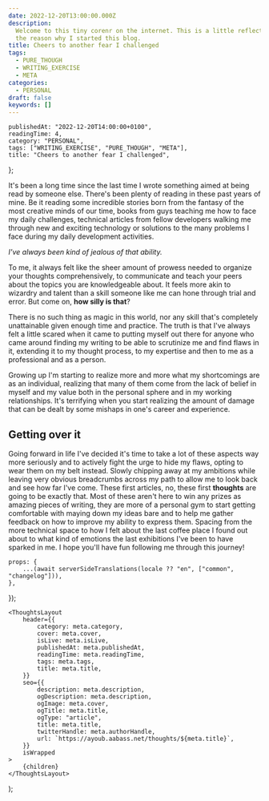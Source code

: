 ```yaml
---
date: 2022-12-20T13:00:00.000Z
description:
  Welcome to this tiny corenr on the internet. This is a little reflection on
  the reason why I started this blog.
title: Cheers to another fear I challenged
tags:
  - PURE_THOUGH
  - WRITING_EXERCISE
  - META
categories:
  - PERSONAL
draft: false
keywords: []
---
```



	publishedAt: "2022-12-20T14:00:00+0100",
	readingTime: 4,
	category: "PERSONAL",
	tags: ["WRITING_EXERCISE", "PURE_THOUGH", "META"],
	title: "Cheers to another fear I challenged",
};

It's been a long time since the last time I wrote something aimed at being read by someone else. There's been plenty of reading in these past years of mine. Be it reading some incredible stories born from the fantasy of the most creative minds of our time, books from guys teaching me how to face my daily challenges, technical articles from fellow developers walking me through new and exciting technology or solutions to the many problems I face during my daily development activities.

_I've always been kind of jealous of that ability._

To me, it always felt like the sheer amount of prowess needed to organize your thoughts comprehensively, to communicate and teach your peers about the topics you are knowledgeable about. It feels more akin to wizardry and talent than a skill someone like me can hone through trial and error. But come on, **how silly is that**?

There is no such thing as magic in this world, nor any skill that's completely unattainable given enough time and practice. The truth is that I've always felt a little scared when it came to putting myself out there for anyone who came around finding my writing to be able to scrutinize me and find flaws in it, extending it to my thought process, to my expertise and then to me as a professional and as a person.

Growing up I'm starting to realize more and more what my shortcomings are as an individual, realizing that many of them come from the lack of belief in myself and my value both in the personal sphere and in my working relationships.
It's terrifying when you start realizing the amount of damage that can be dealt by some mishaps in one's career and experience.

## Getting over it

Going forward in life I've decided it's time to take a lot of these aspects way more seriously and to actively fight the urge to hide my flaws, opting to wear them on my belt instead. Slowly chipping away at my ambitions while leaving very obvious breadcrumbs across my path to allow me to look back and see how far I've come. These first articles, no, these first **thoughts** are going to be exactly that. Most of these aren't here to win any prizes as amazing pieces of writing, they are more of a personal gym to start getting comfortable with maying down my ideas bare and to help me gather feedback on how to improve my ability to express them. Spacing from the more technical space to how I felt about the last coffee place I found out about to what kind of emotions the last exhibitions I've been to have sparked in me.
I hope you'll have fun following me through this journey!

	props: {
		...(await serverSideTranslations(locale ?? "en", ["common", "changelog"])),
	},
});

	<ThoughtsLayout
		header={{
			category: meta.category,
			cover: meta.cover,
			isLive: meta.isLive,
			publishedAt: meta.publishedAt,
			readingTime: meta.readingTime,
			tags: meta.tags,
			title: meta.title,
		}}
		seo={{
			description: meta.description,
			ogDescription: meta.description,
			ogImage: meta.cover,
			ogTitle: meta.title,
			ogType: "article",
			title: meta.title,
			twitterHandle: meta.authorHandle,
			url: `https://ayoub.aabass.net/thoughts/${meta.title}`,
		}}
		isWrapped
	>
		{children}
	</ThoughtsLayout>
);
